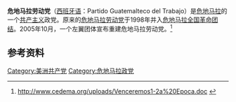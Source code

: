 {{for|1949年成立的危地马拉劳动党|危地马拉劳动党}}
'''危地马拉劳动党'''（[[西班牙语|西班牙语]]：Partido Guatemalteco del Trabajo）是[[危地马拉|危地马拉]]的一个[[共产主义|共产主义]]政党。原来的[[危地马拉劳动党|危地马拉劳动党]]于1998年并入[[危地马拉全国革命团结|危地马拉全国革命团结]]。2005年10月，一个左翼团体宣布重建危地马拉劳动党。<ref>http://www.cedema.org/uploads/Venceremos1-2a%20Epoca.doc {{Wayback|url=http://www.cedema.org/uploads/Venceremos1-2a%20Epoca.doc |date=20190520164813 }} <!--https://web.archive.org/web/20070221121703/http://www.cedema.org/uploads/Venceremos1-2a%20Epoca.doc--></ref>

==参考资料==
{{reflist}}

[[Category:美洲共产党|Category:美洲共产党]]
[[Category:危地马拉政党|Category:危地马拉政党]]
